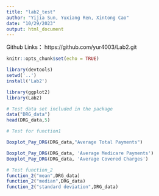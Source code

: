 ```yaml
---
title: "lab2_test"
author: "Yijia Sun, Yuxiang Ren, Xintong Cao"
date: "10/29/2023"
output: html_document
---
```

Github Links：
https://github.com/yur4003/Lab2.git
```r
knitr::opts_chunk$set(echo = TRUE)
```


```r
library(devtools)
setwd('..') 
install('Lab2')
```
```r
library(ggplot2)
library(Lab2)

```

```r
# Test data set included in the package
data("DRG_data")
head(DRG_data,5)
```





```r
# Test for function1

Boxplot_Pay_DRG(DRG_data,"Average Total Payments")

Boxplot_Pay_DRG(DRG_data, 'Average Medicare Payments')
Boxplot_Pay_DRG(DRG_data, 'Average Covered Charges')
```

```r
# Test function_2
function_2("mean",DRG_data)
function_2("median",DRG_data)
function_2("standard deviation",DRG_data)
```

